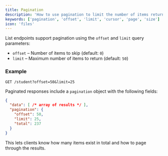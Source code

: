 ```yaml
---
title: Pagination
description: 'How to use pagination to limit the number of items returned by an endpoint.'
keywords: ['pagination', 'offset', 'limit', 'cursor', 'page', 'size']
icon: 'files'
---
```


List endpoints support pagination using the `offset` and `limit` query parameters:

- `offset` – Number of items to skip (default: `0`)
- `limit` – Maximum number of items to return (default: `50`)

### Example

```
GET /student?offset=50&limit=25
```

Paginated responses include a `pagination` object with the following fields:

```json
{
  "data": [ /* array of results */ ],
  "pagination": {
    "offset": 50,
    "limit": 25,
    "total": 237
  }
}
```

This lets clients know how many items exist in total and how to page through the results.

